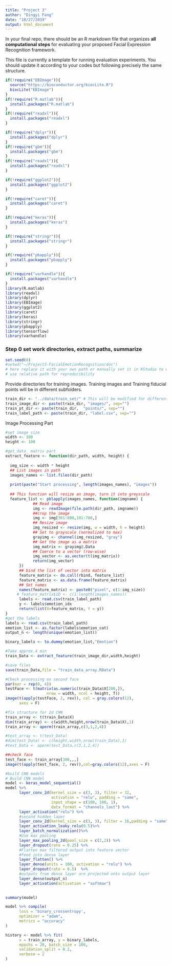 ```yaml
---
title: "Project 3"
author: "Dingyi Fang"
date: "10/27/2019"
output: html_document
---
```

In your final repo, there should be an R markdown file that organizes **all computational steps** for evaluating your proposed Facial Expression Recognition framework. 

This file is currently a template for running evaluation experiments. You should update it according to your codes but following precisely the same structure. 

```r
if(!require("EBImage")){
  source("https://bioconductor.org/biocLite.R") 
  biocLite("EBImage")
}
if(!require("R.matlab")){
  install.packages("R.matlab")
}
if(!require("readxl")){
  install.packages("readxl")
}

if(!require("dplyr")){
  install.packages("dplyr")
}
if(!require("gbm")){
  install.packages("gbm")
}
if(!require("readxl")){
  install.packages("readxl")
}

if(!require("ggplot2")){
  install.packages("ggplot2")
}

if(!require("caret")){
  install.packages("caret")
}

if(!require("keras")){
  install.packages("keras")
}

if(!require("stringr")){
  install.packages("stringr")
}

if(!require("pbapply")){
  install.packages("pbapply")
}

if(!require("varhandle")){
  install.packages("varhandle")
}
library(R.matlab)
library(readxl)
library(dplyr)
library(EBImage)
library(ggplot2)
library(caret)
library(keras)
library(stringr)
library(pbapply)
library(tensorflow)
library(varhandle)
```

### Step 0 set work directories, extract paths, summarize
```r
set.seed(0)
#setwd("~/Project3-FacialEmotionRecognition/doc")
# here replace it with your own path or manually set it in RStudio to where this rmd file is located. 
# use relative path for reproducibility
```
Provide directories for training images. Training images and Training fiducial points will be in different subfolders.
```r
train_dir <- "../data/train_set/" # This will be modified for different data sets.
train_image_dir <- paste(train_dir, "images/", sep="")
train_pt_dir <- paste(train_dir,  "points/", sep="")
train_label_path <- paste(train_dir, "label.csv", sep="")

```

Image Processing Part 
```r
#set image size
width <- 100
height <- 100

#get_data_ matrix part 
extract_feature <- function(dir_path, width, height) {
      
  img_size <- width * height
  ## List images in path
  images_names <- list.files(dir_path)
  
  print(paste("Start processing", length(images_names), "images"))
       
  ## This function will resize an image, turn it into greyscale
  feature_list <- pblapply(images_names, function(imgname) {
            ## Read image
            img <- readImage(file.path(dir_path, imgname))
            ##crop the image
            img <- img[301:800,101:700,]
            ## Resize image
            img_resized <- resize(img, w = width, h = height)
            ## Set to grayscale (normalized to max)
            grayimg <- channel(img_resized, "gray")
            ## Get the image as a matrix
            img_matrix <- grayimg@.Data
            ## Coerce to a vector (row-wise)
            img_vector <- as.vector(t(img_matrix))
            return(img_vector)
      })
      ## bind the list of vector into matrix
      feature_matrix <- do.call(rbind, feature_list)
      feature_matrix <- as.data.frame(feature_matrix)
      ## Set names
      names(feature_matrix) <- paste0("pixel", c(1:img_size))
     # feature_matrix$ID <- c(1:length(images_names))
      labels <- read.csv(train_label_path)
      y <- labels$emotion_idx
      return(list(X=feature_matrix, Y = y))
}
#get the labels
labels <- read.csv(train_label_path)
emotion_list <- as.factor(labels$emotion_cat)
output_n <- length(unique(emotion_list))

binary_labels <- to.dummy(emotion_list,"Emotion")
```

```r
#Take approx.4 min
train_Data <- extract_feature(train_image_dir,width,height)
```

```r
#save files
save(train_Data,file = "train_data_array.RData")
```


```r
#Check processing on second face
par(mar = rep(0, 4))
testFace <- t(matrix(as.numeric(train_Data$X[200,]),
                  nrow = width, ncol = height, T))
image(t(apply(testFace, 2, rev)), col = gray.colors(12),
      axes = F)
```


```r
#fix structure for 2d CNN
train_array <- t(train_Data$X)
dim(train_array) <- c(width,height,nrow(train_Data$X),1)
train_array <- aperm(train_array,c(3,1,2,4))

#test_array <- t(test_Data)
#dim(test_Data) <- c(height,width,nrow(train_Data),1)
#test_Data <- aperm(test_Data,c(3,1,2,4))

##check face
test_face <- train_array[300,,,]
image(t(apply(test_face, 2, rev)),col=gray.colors(12),axes = F)
```

```r
#build CNN models
# Build CNN model
model <- keras_model_sequential() 
model %>% 
      layer_conv_2d(kernel_size = c(3, 3), filter = 32,
                    activation = "relu", padding = "same",
                    input_shape = c(100, 100, 1),
                    data_format = "channels_last") %>%
      layer_activation("relu") %>%
      #second hidden layer
      layer_conv_2d(kernel_size = c(3, 3), filter = 16,padding = "same") %>%
      layer_activation_leaky_relu(0.5)%>%
      layer_batch_normalization()%>%
      #Use max pooling
      layer_max_pooling_2d(pool_size = c(2,2)) %>%
      layer_dropout(rate = 0.25) %>%
      #Flatten max filtered output into feature vector
      #feed into dense layer
      layer_flatten() %>%
      layer_dense(units = 100, activation = "relu") %>% 
      layer_dropout(rate = 0.5)  %>%
      #outputs from dense layer are projected onto output layer
      layer_dense(output_n)
      layer_activation(activation = "softmax")
      

summary(model)

model %>% compile(
      loss = 'binary_crossentropy',
      optimizer = "adam",
      metrics = "accuracy"
)

history <- model %>% fit(
      x = train_array, y = binary_labels,
      epochs = 20, batch_size = 100, 
      validation_split = 0.2,
      verbose = 2
)
```

